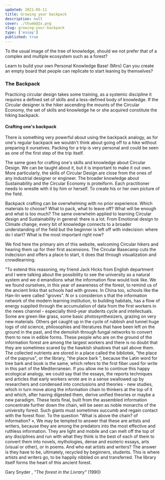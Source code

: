 ```yaml
---
updated: 2021-05-11
title: Growing your backpack
description: null
cover: ./thumb@2x.png
slug: growing-your-backpack
type: ['essay']
published: true
---
```


To the usual image of the tree of knowledge, should we not prefer that of a complex and multiple ecosystem such as a forest?

Learn to build your own Personal Knowledge Base! (Miro)
Can you create an empty board that people can replicate to start leaning by themselves?

### The Backpack
Practicing circular design takes some training, as a systemic discipline it requires a defined set of skills and a less-defined body of knowledge. If the Circular designer is the hiker ascending the mounts of the Circular Economy, the set of skills and knowledge he or she acquired constitute the hiking backpack. 

<FullWidthImage width="980px"  alt="The Backpack" src="https://res.cloudinary.com/thisisatriumph/image/upload/v1633979969/Backpack_lvxtli.png" />

#### Crafting one's backpack 

There is something very powerful about using the backpack analogy, as for one's regular backpack we wouldn't think about going off to a hike without preparing it ourselves. Packing for a trip is very personal and could be seen as one of the first step of the trip itself. 

The same goes for crafting one's skills and knowledge about Circular Design. We can be taught about it, but it is important to make it out own. More particularly, the skills of Circular Design are close from the ones of any industrial designer or engineer. The broader knowledge about Sustainability and the Circular Economy is proteiform. Each practitioner needs to wrestle with it by him or herself. To create his or her own picture of the field. 

Backpack crafting can be overwhelming with no prior experience. Which materials to choose? What to pack, what to leave off? What will be enough and what is too much? 
The same overwhelm applied to learning Circular design and Sustainability in general: there is a lot. From Emotional design to Climate change, every bit of knowledge connects to a broader understanding of the field but the beginner is left off with indecision: where do I start? What is the most important right now? 

We find here the primary aim of this website, welcoming Circular hikers and hearing them up for their first ascensions. The Circular Basecamp cuts the indecision and offers a place to start, it does that through visualization and crowdlearning. 

<SimpleCard width="700px">

<p  style={{ textAlign: 'center' }}> "To extend this reasoning, my friend Jack Hicks from
English department and I were talking about the possibility
to see the university as a natural system and we
d emandions what the information flow would look like. We
we found ourselves, in this year of awareness of the
forest, to remind us of the ancient links that schools had with groves. In China too, schools like
the Han-lin were called "groves". N or s considerion s that the
information network of the modern learning institution,
to building habitats, has a flow of energy supplied
through the accumulation of data from the first workers in
the news channel - especially third-year students
cycle and intellectuals. Some are green like grass, some
basic photosynthesizers, grazing on very new materials. Others get caught up in the cycle of rubbish and tunnel huge logs of old science, philosophies
and literatures that have been left on the ground in the past, and the
demolish through fungal networks to convert them to
new in edible forms. These people who are
on the ground of the information forest are among the largest
workers and there is no doubt that they are sometimes scared
by the hawkish shadows that sail above them.
The collected nutrients are stored in a place
called the bibliotek, "the place of the papyrus", or the library, "the place
bark ”, because the Latin word for tree bark and book
is the same, which refers to the first fiber used for
write in this part of the Mediterranean.
If you allow me to continue this happy ecological analogy, we could say that the essays, the reports
techniques and articles that early workers wrote
are in a sense swallowed up by researchers and condensed into
conclusions and theories - new studies, which in turn
move along the information chain to thinkers at the
top of it and which, after having digested them, derive
unified theories or maybe a new paradigm. These texts
final, built from the assembled information concentrate
further down the chain, will be seen as noble monarchs
of the university forest. Such giants must sometimes succumb and regain contact with the forest floor.
To the question "What is above the chain?
of information? », We may be tempted to answer that these are
artists and writers, because they are among the predators
into the most effective and ruthless information. They
are light and mobile and can melt off the top of any
disciplines and run with what they think is the best of
each of them to convert them into novels, mythologies, dense and esoteric essays, arts (visual or other),
or in poems. And who eat artists and writers? The
answer is they have to be, ultimately, recycled
by beginners, students. This is where artists and writers go, to be happily nibbled on and transferred. The
library itself forms the heart of this ancient forest.
	
Gary Snyder , *"The forest in the Livrary"* (1990)</p>

</SimpleCard>
